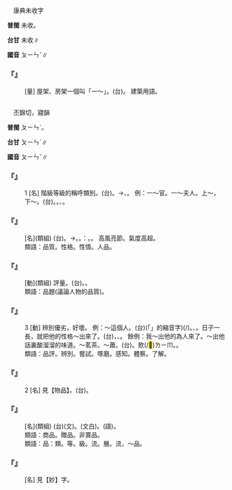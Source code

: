 
=={{ruby|<mark>&#xffc52;</mark>|ㄆㄧㄣˇ}}==

　康典未收字

'''普閩''' 未收。

'''台甘''' 未收∥

'''國音''' <rt>ㄆㄧㄣˇ</rt>∥

    

==='''『{{ruby|<mark>&#xffc52;</mark>|ㄆㄧㄣˇ}}』'''===
: [量] 屋架、房架一個叫「一～」。(台){{ruby|一|ㄧㆵ}}{{ruby|個|ㆤˊ}}{{ruby|厝|ㄘㄨ˪}}{{ruby|蓋|ㄍㄨㄚ˪}}。 建築用語。
    

=={{ruby|品|ㄆㄧㄣˇ}}==

　丕錦切，寢韻

'''普閩''' <rt>ㄆㄧㄣˋ</rt>。

'''台甘''' <rt>ㄆㄧㄣˋ</rt>∥

'''國音''' <rt>ㄆㄧㄣˇ</rt>∥

    

==='''『{{ruby|品|ㄆㄧㄣˇ}}』'''===
:1  [名] 階級等級的稱呼類別。(台){{ruby|古|ㄍㆦˋ}}{{ruby|早|ㄗㄚˋ}}{{ruby|官|ㄍㄨㆩ}}{{ruby|吏|ㄌㄧ˫}}{{ruby|丌|ㆤ}}{{ruby|階|ㄍㄞ}}{{ruby|級|ㄍㄧㆴ}}{{ruby|有|ㄧㄨ˫}}{{ruby|一|ㄧㆵ}}{{ruby|品|ㄆㄧㄣˋ}}{{ruby|到|ㄍㄠ˪}}{{ruby|九|ㄍㄧㄨˋ}}{{ruby|品|ㄆㄧㄣˋ}}{{ruby|丌|ㆤ}}{{ruby|銜|ㄏㆰˊ}}{{ruby|稱|ㄑㄧㄥ}}。→{{ruby|轉|ㄗㄨㄢˋ}}{{ruby|泛|ㄏㄨㄢ˪}}{{ruby|指|ㄐㄧˋ}}{{ruby|上|ㄒㄧㆲ˫}}{{ruby|等|ㄉㄧㄥˋ}}、{{ruby|下|ㄏㄚ˫}}{{ruby|等|ㄉㄧㄥˋ}}{{ruby|丌|ㆤ}}{{ruby|類|ㄌㄨㄧ˫}}{{ruby|別|ㄅㄧㄚㆵ ͘}}。 例：一～官。一～夫人。上～，下～。(台){{ruby|一|ㄧㆵ}}{{ruby|品|ㄆㄧㄣˋ}}{{ruby|官|ㄍㄨㆩ}}。{{ruby|一|ㄧㆵ}}{{ruby|品|ㄆㄧㄣˋ}}{{ruby|夫|ㄏㄨ}}{{ruby|人|ㆢㄧㄣˊ/ㄌㄧㄣˊ}}。{{ruby|上|ㄒㄧㆲ˫}}{{ruby|品|ㄆㄧㄣˋ}}、{{ruby|下|ㄏㄚ˫}}{{ruby|品|ㄆㄧㄣˋ}}。
    

==='''『{{ruby|品|ㄆㄧㄣˇ}}{{ruby|格|ㄍㄜˊ}}』'''===
: [名](類組) (台){{ruby|人|ㄌㄧㄣˊ/ㆢㄧㄣˊ}}{{ruby|品|ㄆㄧㄣˋ}}。{{ruby|性|ㄒㄧㄥ˪}}{{ruby|格|ㄍㆤㆷ ͘}}→{{ruby|品|ㄆㄧㄣˋ}}{{ruby|行|ㄏㄧㄥ˫}}。{{ruby|品|ㄆㄧㄣˋ}}{{ruby|性|ㄒㄧㄥ˪}}{{ruby|丌|ㆤ}}{{ruby|好|ㄏㄜˋ}}{{ruby|歹|ㄆㆮˋ/ㄆㄞˋ}}{{ruby|程|ㄊㄧㄥˊ}}{{ruby|度|ㄉㆦ˫}}。{{ruby|像|ㄑㄧㆫ˫/ㄑㄧㆧ˫}}{{ruby|講|ㄍㆲˋ}}{{ruby|→|ㄍㆲ}}：{{ruby|高|ㄍㄜ}}{{ruby|尚|ㄒㄧㆲ˫}}。{{ruby|清|ㄑㄧㄥ}}{{ruby|高|ㄍㄜ}}。 高風亮節。氣度高超。
:類語：品質。性格。性情。人品。
:
    

==='''『{{ruby|品|ㄆㄧㄣˇ}}{{ruby|評|ㄆㄧㄥˊ}}』'''===
: [動](類組) 評量。(台){{ruby|評|ㄆㄧㄥˊ}}{{ruby|判|ㄆㄨㆩ˪}}。{{ruby|批|ㄆㆤ/ㄆㄨㆤ}}{{ruby|評|ㄆㄧㄥˊ}}。
:類語：品題(議論人物的品質)。
:
    

==='''『{{ruby|品|ㄆㄧㄣˇ}}』'''===
:3  [動] 辨別優劣，好壞。 例：～這個人。(台){{ruby|<mark>&#xffb50;</mark>|ㄐㄧㆵ}}(「{{ruby|此|ㄐㄧˋ}}{{ruby|一|ㄐㄧㆵ ͘}}」的縮音字)(/{{ruby|此|ㄐㄧㆵ}}){{ruby|個|ㆤˊ}}{{ruby|人|ㄌㄤˊ}}{{ruby|汝|ㄌㄧˋ}}{{ruby|看|ㄎㄨㆩ˪}}{{ruby|覓|ㆠㄞ˫/ㄇㄞ˫}}{{ruby|咧|ㄌㆤ˪}}。{{ruby|指|ㄐㄧˋ}}{{ruby|人|ㄌㄤˊ}}{{ruby|丌|ㆤ}}{{ruby|好|ㄏㄜˋ}}{{ruby|歹|ㄆㄞˋ/ㄆㄞˋ}}、{{ruby|能|ㄌㄧㄥˊ}}{{ruby|力|ㄌㄧㆤㆶ ͘}}{{ruby|丌|ㆤ}}{{ruby|程|ㄊㄧㄥˊ}}{{ruby|度|ㄉㆦ˫}}{{ruby|怎|ㄗㄨㆩˋ/ㄗㆮˋ}}{{ruby|樣|ㄧㆧ˫/ㄧㆫ˫}}。日子一長，就把他的性格～出來了。(台){{ruby|接|ㄐㄧㄚㆴ}}{{ruby|觸|ㄑㄧㆦㆶ ͘}}{{ruby|丌|ㆤ}}{{ruby|時|ㄒㄧˊ}}{{ruby|日|ㆢㄧㆵ ͘/ㄌㄧㆵ ͘}}{{ruby|一|ㄐㄧㆵ ͘}}{{ruby|下|·ㆤ˫}}{{ruby|久|ㄍㄨˋ}}，{{ruby|伊|ㄧ}}{{ruby|丌|ㆤ}}{{ruby|性|ㄒㄧㄥ˪}}{{ruby|情|ㄐㄧㄥˊ}}、{{ruby|品|ㄆㄧㄣˋ}}{{ruby|格|ㄍㆤㆷ}}{{ruby|攏|ㄌㆲˋ}}{{ruby|知|ㄗㄞ}}{{ruby|透|ㄊㄠ˪}}{{ruby|透|ㄊㄠ˪}}。 餘例：我～出他的為人來了。～出他話裏酸溜溜的味道。～茗茶。～蕭。(台){{ruby|品|ㄆㄧㄣˋ}}。{{ruby|試|ㄑㄧ˪}}飲(/<mark>&#xffbf1;</mark>)<rt>ㄌㄧㆬ</rt>{{ruby|好|ㄏㄜˋ}}{{ruby|茶|ㄉㆤˊ}}。{{ruby|吹|ㄘㄨㆤ}}{{ruby|蕭|ㄒㄧㄠ}}。
:類語：品評。辨別。嘗試。啄磨。感知。體察。了解。
:
    

==='''『{{ruby|品|ㄆㄧㄣˇ}}』'''===
:2  [名] 見【物品】。(台){{ruby|品|ㄆㄧㄣˋ}}。
    

==='''『{{ruby|物|ㄨˋ}}{{ruby|品|ㄆㄧㄣˇ}}』'''===
: [名](類組) (台)(文){{ruby|物|ㆠㄨㆵ ͘}}{{ruby|品|ㄆㄧㄣˋ}}。(文白){{ruby|物|ㄇㄧㆷ ͘/ㄇㆭㆷ ͘}}{{ruby|件|ㄍㄧㆩ˫}}。(語){{ruby|物|ㄇㄧㆷ ͘/ㄇㆭㆷ ͘}}。
:類語：商品。贈品。非賣品。
:
:類語：品：類。等。級。流。層。流，～品。
:
    

==='''『{{ruby|妙|ㄇㄧㄠˋ}}{{ruby|品|ㄆㄧㄣˇ}}』'''===
: [名] 見【妙】字。
    
